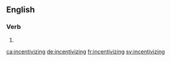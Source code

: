 ==English==

===Verb===
{{head|en|present participle}}

# {{present participle of|incentivize|lang=en|nocat=1}}

[[ca:incentivizing]]
[[de:incentivizing]]
[[fr:incentivizing]]
[[sv:incentivizing]]